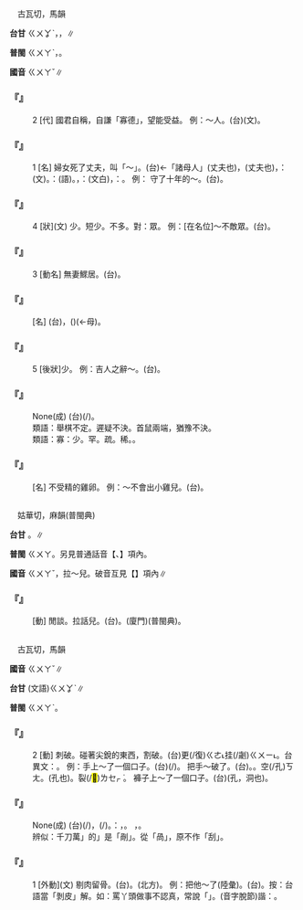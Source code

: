 
=={{ruby|寡|ㄍㄨㄚˇ}}==

　古瓦切，馬韻

'''台甘''' <rt>ㄍㄨㆩˋ</rt>，{{ruby|寡|ㄍㄨㆩˋ}}{{ruby|婦|ㄏㄨ˫}}{{ruby|。|ㄍㄨㄚˋ}}，{{ruby|一|ㄐㄧㆵ ͘}}{{ruby|寡|ㄍㄨㄚˋ}}{{ruby|人|ㄌㄤˊ}}∥

'''普閩''' <rt>ㄍㄨㄚˋ</rt>{{ruby|/|ㄍㄨㆩˋ}}，{{ruby|一|ㄐㄧㆵ ͘}}{{ruby|寡|ㄍㄨㆩˋ}}{{ruby|/|ㄍㄨㄚˋ}}{{ruby|人|ㄌㄤˊ}}。

'''國音''' <rt>ㄍㄨㄚˇ</rt>∥

    

==='''『{{ruby|寡|ㄍㄨㄚˇ}}』'''===
:2  [代] 國君自稱，自謙「寡德」，望能受益。 例：～人。(台){{ruby|寡|ㄍㄨㆩˋ}}{{ruby|人|ㆢㄧㄣˊ}}{{ruby|/|ㄌㄧㄣˊ}}(文)。
    

==='''『{{ruby|寡|ㄍㄨㄚˇ}}』'''===
:1  [名] 婦女死了丈夫，叫「～」。(台){{ruby|查|ㄗㄚ}}{{ruby|某|ㆠㄛˋ}}{{ruby|人|ㄌㄤˊ}}←「諸母人」{{ruby|死|ㄒㄧˋ}}{{ruby|翁|ㄤ}}(丈夫也)，{{ruby|翁|ㄤ}}(丈夫也){{ruby|死|ㄒㄧˋ}}{{ruby|去|ㄎㄧ˪}}{{ruby|丌|ㆤ}}{{ruby|查|ㄗㄚ}}{{ruby|某|ㆠㆦˋ}}{{ruby|人|ㄌㄤˊ}}，{{ruby|叫|ㄍㄧㄜ˪}}{{ruby|做|ㄗㄨㆤ˪}}{{ruby|/|ㄗㄜ˪}}：{{ruby|寡|ㄍㄨㆩˋ}}(文)。{{ruby|死|ㄒㄧˋ}}{{ruby|翁|ㄤ}}{{ruby|無|ㆠㄜˊ}}{{ruby|再|ㄗㄞ˪}}{{ruby|嫁|ㄍㆤ˪}}{{ruby|叫|ㄍㄧㄜ˪}}{{ruby|做|ㄗㄨㆤ˪}}{{ruby|/|ㄗㄜ˪}}：{{ruby|守|ㄐㄧㄨˋ}}{{ruby|寡|ㄍㄨㆩˋ}}(語)。{{ruby|守|ㄐㄧㄨˋ}}{{ruby|寡|ㄍㄨㆩˋ}}{{ruby|丌|ㆤ}}{{ruby|婦|ㄏㄨ˫}}{{ruby|人|ㆢㄧㄣˊ}}{{ruby|/|ㄌㄧㄣˊ}}，{{ruby|叫|ㄍㄧㄜ˪}}{{ruby|做|ㄗㄜ˪}}{{ruby|/|ㄗㄨㆤ˪}}：{{ruby|寡|ㄍㄨㆩˋ}}{{ruby|婦|ㄏㄨ˫}}(文白)，{{ruby|俗|ㄒㄧㆦㆶ ͘}}{{ruby|稱|ㄑㄧㄥ}}：{{ruby|守|ㄐㄧㄨˋ}}{{ruby|寡|ㄍㄧㆩˋ}}{{ruby|人|ㄌㄤˊ}}。 例： 守了十年的～。(台){{ruby|守|ㄐㄧㄨˋ}}{{ruby|寡|ㄍㄨㆩˋ}}{{ruby|十|ㄗㄚㆴ ͘}}{{ruby|年|ㄋㄧˊ}}。
    

==='''『{{ruby|寡|ㄍㄨㄚˇ}}』'''===
:4  [狀](文) 少。短少。不多。對：眾。 例：[在名位]～不敵眾。(台){{ruby|少|ㄐㄧㄜˋ}}{{ruby|數|ㄙㆦ˪}}{{ruby|<mark>&#xffa45;</mark>|ㆠㆤ˫}}{{ruby|/|ㆠㄨㆤ˫}}{{ruby|得|ㄉㄧㆵ}}{{ruby|合|ㄍㄚㆴ ͘}}{{ruby|眾|ㄐㄧㆲ˪}}{{ruby|多|ㄉㄜ}}{{ruby|對|ㄉㄨㄧ˪}}{{ruby|敵|ㄉㄧㆤㆶ ͘}}。
    

==='''『{{ruby|寡|ㄍㄨㄚˇ}}』'''===
:3  [動名] 無妻鰥居。(台){{ruby|死|·ㄒㄧˋ}}{{ruby|妻|ㆠㆦˋ}}{{ruby|家|ㄍㄚ}}{{ruby|己|ㄉㄧ˫}}{{ruby|/|ㄍㄧ˫}}{{ruby|一|ㄐㄧㆵ ͘}}{{ruby|個|ㆤˊ}}{{ruby|生|ㄒㄧㄥ}}{{ruby|活|ㄏㄨㄚㆵ ͘}}。
    

==='''『{{ruby|寡|ㄍㄨㄚˇ}}{{ruby|婦|ㄈㄨˋ}}』'''===
: [名] (台){{ruby|寡|ㄍㄨㆩˋ}}{{ruby|婦|ㄏㄨ˫}}，{{ruby|死|ㄒㄧˋ}}{{ruby|翁|ㄤ}}({{ruby|丈|ㄉㄧㆲ˫}}{{ruby|夫|ㄏㄨ}}){{ruby|丌|ㆤ}}{{ruby|查|ㄗㄚ}}{{ruby|某|ㆠㄛˋ}}(←母){{ruby|人|ㄌㄤˊ}}。
    

==='''『{{ruby|寡|ㄍㄨㄚˇ}}』'''===
:5  [後狀]少。 例：吉人之辭～。(台){{ruby|善|ㄒㄧㄢ˫}}{{ruby|良|ㄌㄧㆲˊ}}{{ruby|丌|ㆤ}}{{ruby|人|ㄌㄤˊ}}{{ruby|言|ㆣㄧㄢˊ}}{{ruby|詞|ㄙㄨˊ}}{{ruby|少|ㄐㄧㄜˋ}}。
    

==='''『{{ruby|優|ㄧㄡ}}{{ruby|柔|ㄖㄡˇ}}{{ruby|寡|ㄍㄨㄚˇ}}{{ruby|斷|ㄉㄨㄢˋ}}』'''===
: None(成) (台){{ruby|做|ㄗㄨㆤ˪}}{{ruby|/|ㄗㄜ˪}}{{ruby|人|ㄌㄤˊ}}(/{{ruby|為|ㄨㄧˊ}}{{ruby|人|ㆢㄧㄣˊ}}{{ruby|/|ㄌㄧㄣˊ}}){{ruby|荏|ㄌㆰˋ}}{{ruby|弱|ㄌㄧㆦㆶ ͘}}{{ruby|/|ㆢㄧㆦㆶ ͘}}{{ruby|較|ㄎㄚㆷ}}{{ruby|無|ㆠㄜˊ}}{{ruby|決|ㄍㄨㄚㆵ}}{{ruby|斷|ㄉㄨㄢ˪}}。
:類語：舉棋不定。遲疑不決。首鼠兩端，猶豫不決。
:
:類語：寡：少。罕。疏。稀。{{ruby|鮮|ㄒㄧㄢˇ}}。
:
    

==='''『{{ruby|寡|ㄍㄨㄚˇ}}{{ruby|蛋|ㄉㄢˋ}}』'''===
: [名] 不受精的雞卵。 例：～不會出小雞兒。(台){{ruby|無|ㆠㄜˊ}}{{ruby|雄|ㄏㄧㄥˊ}}{{ruby|丌|ㆤ}}{{ruby|卵|ㄋㆭ˫}}{{ruby|<mark>&#xffa45;</mark>|ㆠㆤ˫}}{{ruby|/|ㆠㄨㆤ˫}}{{ruby|孵|ㄅㄨ˫}}{{ruby|出|ㄘㄨㆵ}}{{ruby|雞|ㄍㆤ}}{{ruby|/|ㄍㄨㆤ}}{{ruby|仔|ㄚ}}{{ruby|囝|ㄍㆩˋ}}{{ruby|/|ㄍㄧㆩˋ}}。
    

=={{ruby|呱|ㄍㄨㄚˇ}}==

　姑華切，麻韻(普閩典)

'''台甘''' {{ruby|(文)|ㄍㆦ}}。{{ruby|(語)|ㆦ}}{{ruby|、|ㄨㄚ}}∥

'''普閩''' <rt>ㄍㄨㄚ</rt>。另見普通話音【{{ruby|呱|ㄍㄨ}}、{{ruby|呱|ㄍㄨㄚ}}】項內。

'''國音''' <rt>ㄍㄨㄚˇ</rt>，拉～兒。破音互見【{{ruby|呱|ㄍㄨ}}】項內∥

    

==='''『{{ruby|拉|ㄌㄚ}}{{ruby|呱|ㄍㄨㄚˇ}}{{ruby|兒|ㄦ}}』'''===
: [動] 閒談。拉話兒。(台){{ruby|拍|ㄆㄚㆷ}}{{ruby|嘴|ㄘㄨㄧ˪}}{{ruby|鼓|ㄍㆦˋ}}。(廈門){{ruby|冇|ㄆㆩ˪}}{{ruby|談|ㄉㆰˊ}}(普閩典)。
    

=={{ruby|剮|ㄍㄨㄚˇ}}==

　古瓦切，馬韻

'''國音''' <rt>ㄍㄨㄚˇ</rt>∥

'''台甘''' (文語)<rt>ㄍㄨㆩˋ</rt>∥

'''普閩''' <rt>ㄍㄨㄚˋ</rt>。

    

==='''『{{ruby|剮|ㄍㄨㄚˇ}}』'''===
:2  [動] 刺破。碰著尖銳的東西，割破。(台){{ruby|磕|ㄎㄚㆴ ͘}}{{ruby|著|ㄉㄧㄜㆷ ͘}}{{ruby|尖|ㄐㄧㆰ}}更(/復)<rt>ㄍㄜ˪</rt>{{ruby|/|ㄍㄜㆷ}}{{ruby|利|ㄌㄞ˫}}{{ruby|丌|ㆤ}}{{ruby|物|ㄇㄧㆷ ͘}}挂(/劌)<rt>ㄍㄨㄧ˪</rt>{{ruby|歸|ㄍㄨㄧ}}{{ruby|孔|ㄎㄤ}}。台異文：{{ruby|罣|ㄎㄨㄚ˪}}。 例：手上～了一個口子。(台){{ruby|手|ㄑㄧㄨˋ}}{{ruby|割|ㄍㄨㄚㆷ}}(/{{ruby|挂|ㄍㄨㄧ˪}}){{ruby|一|ㄐㄧㆵ ͘}}{{ruby|空|ㄎㄤ}}。 把手～破了。(台){{ruby|<mark>&#xffa46;</mark>|ㄊㄞˊ}}{{ruby|著|ㄉㄧㄜㆷ}}{{ruby|手|ㄑㄧㄨˋ}}。{{ruby|割|ㄍㄨㄚㆷ}}{{ruby|著|ㄉㄧㄜㆷ}}{{ruby|手|ㄑㄧㄨˋ}}。{{ruby|手|ㄑㄧㄨˋ}}{{ruby|割|ㄍㄨㄚㆷ}}{{ruby|歸|ㄍㄨㄧ}}空(/孔)<rt>ㄎㄤ</rt>。{{ruby|手|ㄑㄧㄨˋ}}{{ruby|去|ㄎㄧ˪}}{{ruby|挂|ㄍㄨㄧ˪}}{{ruby|破|ㄆㄨㄚ˪}}{{ruby|空|ㄎㄤ}}(孔也)。{{ruby|手|ㄑㄧㄨˋ}}{{ruby|去|ㄎㄧ˪}}裂(/<mark>&#xf98f1;</mark>)<rt>ㄌㆤㆷ ͘</rt>{{ruby|著|ㄉㄧㄜㆷ ͘}}。 褲子上～了一個口子。(台){{ruby|褲|ㄎㆦ˪}}{{ruby|挂|ㄍㄨㄧ˪}}{{ruby|破|ㄆㄨㄚ˪}}{{ruby|一|ㄐㄧㆵ ͘}}{{ruby|空|ㄎㄤ}}(孔，洞也)。
    

==='''『{{ruby|鈍|ㄉㄨㄣˋ}}{{ruby|刀|ㄉㄠ}}{{ruby|慢|ㄇㄢˋ}}{{ruby|剮|ㄍㄨㄚˇ}}』'''===
: None(成) (台){{ruby|用|ㄧㆲ˫}}{{ruby|鈍|ㄉㄨㄣ}}(/{{ruby|鐓|ㄉㄨㄣ˫}}){{ruby|刀|ㄉㄜ}}{{ruby|寬|ㄎㄨㆩ}}{{ruby|寬|ㄎㄨㆩ}}{{ruby|仔|ㄚ}}{{ruby|摧|ㄗㄨㄧˊ}}，{{ruby|<mark>&#xffa45;</mark>|ㆠㆤ˫}}{{ruby|/|ㆠㄨㆤ˫}}{{ruby|一|ㄐㄧㆵ ͘}}{{ruby|下|·ㆤ˫}}{{ruby|著|ㄉㄧㄜㆷ}}(/{{ruby|都|ㄉㄜ˫}}){{ruby|斷|ㄉㆭ˫}}。{{ruby|比|ㄅㄧˋ}}{{ruby|喻|ㆡㄨ˫}}{{ruby|/|ㄌㄨ˫}}：{{ruby|罵|ㄇㄚ˫}}{{ruby|/|ㄇㆤ˫}}{{ruby|人|ㄌㄤˊ}}，{{ruby|半|ㄅㄨㆩ˪}}{{ruby|敲|ㄎㄠ}}{{ruby|半|ㄅㄨㆩ˪}}{{ruby|削|ㄒㄧㄚㆷ}}。 {{ruby|冷|ㄌㄥˇ}}{{ruby|潮|ㄔㄠˊ}}{{ruby|熱|ㄖㄜˋ}}{{ruby|諷|ㄈㄥˋ}}，{{ruby|反|ㄈㄢˇ}}{{ruby|而|ㄦˊ}}{{ruby|深|ㄕㄣ}}{{ruby|刻|ㄎㄜˋ}}。
:辨似：千刀萬{{ruby|「|ㄍㄨㄚˇ}}」的{{ruby|「|ㄍㄨㄚˇ}}」是「剮」。從「咼」，原不作「刮」。
:
    

==='''『{{ruby|剮|ㄍㄨㄚˇ}}』'''===
:1  [外動](文) 剔肉留骨。(台){{ruby|割|ㄍㄨㄚㆷ}}{{ruby|肉|ㆠㄚㆷ}}{{ruby|分|ㄏㄨㄣ}}{{ruby|屍|ㄒㄧ}}{{ruby|丌|ㆤ}}{{ruby|刑|ㄏㄧㄥˊ}}{{ruby|罰|ㄏㄨㄚㆵ ͘}}。{{ruby|<mark>&#xffad2;</mark>|ㄌㆲ˪}}{{ruby|死|ㄒㄧˋ}}(北方)。 例：把他～了(陸彙)。(台){{ruby|<mark>&#xffad2;</mark>|ㄌㆲ˪}}{{ruby|付|ㄏㆦ˫}}{{ruby|伊|ㄧ}}{{ruby|死|ㄒㄧˋ}}。按：台語當「剝皮」解。如：罵丫頭做事不認真，常說「{{ruby|稍|ㄒㄧㄜˋ}}{{ruby|停|ㄊㄧㄥˊ}}{{ruby|<mark>&#xffa49;</mark>|ㆠㆤㆷ}}{{ruby|/|ㆠㄨㆤㆷ}}{{ruby|剮|ㄍㄨㆩˋ}}{{ruby|汝|ㄌㄧˋ}}{{ruby|丌|ㆤ}}{{ruby|皮|ㄆㆤˊ}}{{ruby|/|ㄆㄨㆤˊ}}」。(音字脫節)諧：{{ruby|趕|ㄍㄨㆩˋ}}。
    
